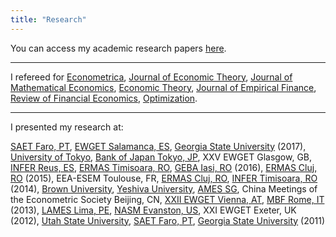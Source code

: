 ```yaml
---
title: "Research"
---
```


You can access my academic research papers [here](https://papers.ssrn.com/sol3/cf_dev/AbsByAuth.cfm?per_id=1843987).

___

I refereed for [Econometrica](https://onlinelibrary.wiley.com/journal/14680262), [Journal of Economic Theory](https://www.sciencedirect.com/journal/journal-of-economic-theory), [Journal of Mathematical Economics](https://www.sciencedirect.com/journal/journal-of-mathematical-economics), [Economic Theory](https://www.springer.com/journal/199), [Journal of Empirical Finance](https://www.sciencedirect.com/journal/journal-of-empirical-finance), [Review of Financial Economics](https://onlinelibrary.wiley.com/journal/18735924), [Optimization](https://www.tandfonline.com/journals/gopt20).

___

I presented my research at: 

[SAET Faro, PT](https://saet.uiowa.edu/past-events/saet2017/), [EWGET Salamanca, ES](https://eventos.usal.es/event_detail/7594/detail.html), [Georgia State University](gsu.edu) (2017),
[University of Tokyo](https://www.u-tokyo.ac.jp/en/), [Bank of Japan Tokyo, JP](https://www.boj.or.jp/en/), XXV EWGET Glasgow, GB, [INFER Reus, ES](https://infer-research.eu/wp-content/uploads/2020/12/Call-for-Papers-INFER-Conference-2016.pdf), [ERMAS Timisoara, RO](https://ermas2016.uvt.ro), [GEBA Iasi, RO](https://www.feaa.uaic.ro/geba/2016/Programme.html) (2016), [ERMAS Cluj, RO](https://econ.ubbcluj.ro/ermas2015/) (2015), EEA-ESEM Toulouse, FR,  [ERMAS Cluj, RO](https://econ.ubbcluj.ro/ermas2014/), [INFER Timisoara, RO](https://infer-research.eu/wp-content/uploads/2020/12/Call-for-papers_INFER-Workshop-Timisoara-2014.pdf) (2014), [Brown University](brown.edu), [Yeshiva University](yu.edu), [AMES SG](https://ames2023.webflow.io), China Meetings of the Econometric Society Beijing, CN, [XXII EWGET Vienna, AT](https://ewget2013.univie.ac.at), [MBF Rome, IT](https://economiaefinanza.luiss.it/news/2013/06/18/xxii-international-conference-money-banking-and-finance) (2013), 
[LAMES Lima, PE](https://www.up.edu.pe/lacealames/home.aspx), [NASM Evanston, US](https://www.econometricsociety.org/uploads/regions/program_nasm_2012.pdf), XXI EWGET Exeter, UK (2012), [Utah State University](usu.edu), [SAET Faro, PT](http://saet.uiowa.edu/past-events/saet2011/), [Georgia State University](gsu.edu) (2011)